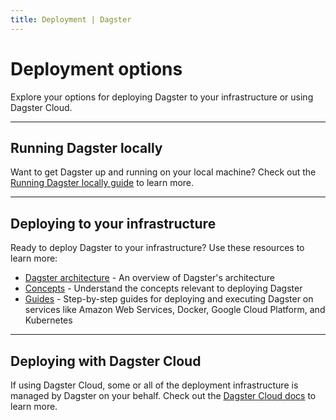 ```yaml
---
title: Deployment | Dagster
---
```


# Deployment options

Explore your options for deploying Dagster to your infrastructure or using Dagster Cloud.

---

## Running Dagster locally

Want to get Dagster up and running on your local machine? Check out the [Running Dagster locally guide](/guides/running-dagster-locally) to learn more.

---

## Deploying to your infrastructure

Ready to deploy Dagster to your infrastructure? Use these resources to learn more:

- [Dagster architecture](/deployment/overview) - An overview of Dagster's architecture
- [Concepts](/deployment/concepts) - Understand the concepts relevant to deploying Dagster
- [Guides](/deployment/guides) - Step-by-step guides for deploying and executing Dagster on services like Amazon Web Services, Docker, Google Cloud Platform, and Kubernetes

---

## Deploying with Dagster Cloud

If using Dagster Cloud, some or all of the deployment infrastructure is managed by Dagster on your behalf. Check out the [Dagster Cloud docs](/dagster-plus) to learn more.
